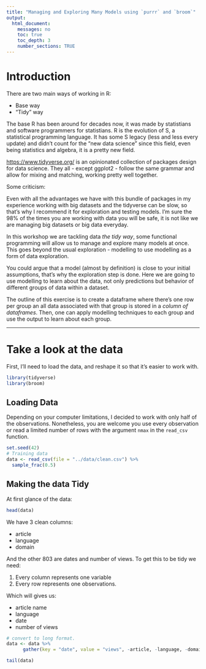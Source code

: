 ```yaml
---
title: "Managing and Exploring Many Models using `purrr` and `broom`"
output:
  html_document:
    messages: no
    toc: true
    toc_depth: 3
    number_sections: TRUE
---
```


# Introduction

There are two main ways of working in R:

- Base way
- "Tidy" way

The base R has been around for decades now, it was made by statistians and software programmers for statistians. R is the evolution of S, a statistical programming language. It has some S legacy (less and less every update) and didn't count for the "new data science" since this field, even being statistics and algebra, it is a pretty new field.

[https://www.tidyverse.org/](Tidyverse) is an opinionated collection of packages design for data science. They all - except ggplot2 - follow the same grammar and allow for mixing and matching, working pretty well together.

Some criticism:

Even with all the advantages we have with this bundle of packages in my experience working with big datasets and the tidyverse can be slow, so that's why I recommend it for exploration and testing models. I'm sure the 98% of the times you are working with data you will be safe, it is not like we are managing big datasets or big data everyday.

In this workshop we are tackling data _the tidy way_, some functional programming will allow us to manage and explore many models at once. This goes beyond the usual exploration - modelling to use modelling as a form of data exploration. 

You could argue that a model (almost by definition) is close to your initial assumptions, that's why the exploration step is done. Here we are going to use modelling to learn about the data, not only predictions but behavior of different groups of data within a dataset.

The outline of this exercise is to create a dataframe where there's one row per group an all data associated with that group is stored in a _column of dataframes_. Then, one can apply modelling techniques to each group and use the output to learn about each group.

***

# Take a look at the data

First, I'll need to load the data, and reshape it so that it's easier to work with. 


```r
library(tidyverse)
library(broom)
```

## Loading Data

Depending on your computer limitations, I decided to work with only half of the observations. Nonetheless, you are welcome you use every observation or read a limited number of rows with the argument `nmax` in the `read_csv` function.

```r
set.seed(42)
# Training data
data <- read_csv(file = "../data/clean.csv") %>% 
  sample_frac(0.5)
```

## Making the data Tidy

At first glance of the data:

```r
head(data)
```

We have 3 clean columns:

- article
- language
- domain

And the other 803 are dates and number of views. To get this to be tidy we need:

1. Every column represents one variable
2. Every row represents one observations.

Which will gives us:

- article name
- language
- date
- number of views

```r
# convert to long format. 
data <- data %>%
      gather(key = "date", value = "views", -article, -language, -domain)

tail(data)
```
